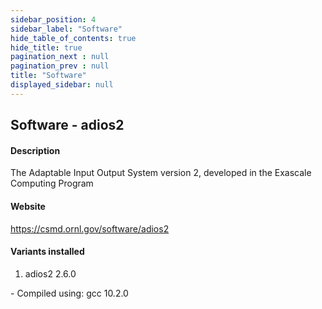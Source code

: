 ```yaml
---
sidebar_position: 4
sidebar_label: "Software"
hide_table_of_contents: true
hide_title: true
pagination_next : null
pagination_prev : null
title: "Software"
displayed_sidebar: null
---
```


## Software - adios2


#### Description
The Adaptable Input Output System version 2, developed in the Exascale Computing Program

#### Website
https://csmd.ornl.gov/software/adios2

#### Variants installed
1. adios2 2.6.0
<div class="ul-circle">
    - Compiled using: gcc 10.2.0
</div>

